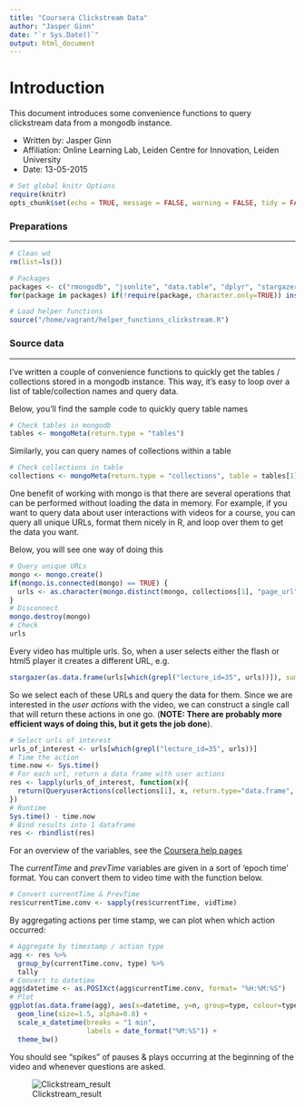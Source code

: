 ```yaml
---
title: "Coursera Clickstream Data"
author: "Jasper Ginn"
date: "`r Sys.Date()`"
output: html_document
---
```


# Introduction

This document introduces some convenience functions to query clickstream data from a mongodb instance.  

- Written by: Jasper Ginn
- Affiliation: Online Learning Lab, Leiden Centre for Innovation, Leiden University
- Date: 13-05-2015

```r
# Set global knitr Options
require(knitr)
opts_chunk$set(echo = TRUE, message = FALSE, warning = FALSE, tidy = FALSE, results = 'asis')
```

### Preparations

---------

```r
# Clean wd
rm(list=ls())

# Packages
packages <- c("rmongodb", "jsonlite", "data.table", "dplyr", "stargazer", "ggplot2", "scales")
for(package in packages) if(!require(package, character.only=TRUE)) install.packages(package)

# Load helper functions
source("/home/vagrant/helper_functions_clickstream.R")
```

### Source data 

---------

I've written a couple of convenience functions to quickly get the tables / collections stored in a mongodb instance. This way, it's easy to loop over a list of table/collection names and query data. 

Below, you'll find the sample code to quickly query table names

```r
# Check tables in mongodb
tables <- mongoMeta(return.type = "tables")
```

Similarly, you can query names of collections within a table

```r
# Check collections in table
collections <- mongoMeta(return.type = "collections", table = tables[1])
```

One benefit of working with mongo is that there are several operations that can be performed without loading the data in memory. For example, if you want to query data about user interactions with videos for a course, you can query all unique URLs, format them nicely in R, and loop over them to get the data you want.

Below, you will see one way of doing this

```r
# Query unique URLs
mongo <- mongo.create()
if(mongo.is.connected(mongo) == TRUE) {
  urls <- as.character(mongo.distinct(mongo, collections[1], "page_url", query = list('key' = "user.video.lecture.action")))
}
# Disconnect
mongo.destroy(mongo)
# Check
urls
```

Every video has multiple urls. So, when a user selects either the flash or html5 player it creates a different URL, e.g.

```r
stargazer(as.data.frame(urls[which(grepl("lecture_id=35", urls))]), summary=F, type="html")
```

So we select each of these URLs and query the data for them. Since we are interested in the *user actions* with the video, we can construct a single call that will return these actions in one go. (**NOTE: There are probably more efficient ways of doing this, but it gets the job done**). 

```r
# Select urls of interest
urls_of_interest <- urls[which(grepl("lecture_id=35", urls))]
# Time the action
time.now <- Sys.time()
# For each url, return a data frame with user actions
res <- lapply(urls_of_interest, function(x){
  return(QueryuserActions(collections[1], x, return.type="data.frame", include.username=TRUE))
})
# Runtime
Sys.time() - time.now
# Bind results into 1 dataframe
res <- rbindlist(res)
```

For an overview of the variables, see the [Coursera help pages](https://partner.coursera.help/hc/en-us/articles/203586039-Manual-Data-Exports?flash_digest=141b196433d7edc8d30cb07c1c79a77a36bf7043)

The *currentTime* and *prevTime* variables are given in a sort of 'epoch time' format. You can convert them to video time with the function below. 

```r
# Convert currentTime & PrevTime
res$currentTime.conv <- sapply(res$currentTime, vidTime)
```

By aggregating actions per time stamp, we can plot when which action occurred:

```r
# Aggregate by timestamp / action type
agg <- res %>%
  group_by(currentTime.conv, type) %>%
  tally
# Convert to datetime
agg$datetime <- as.POSIXct(agg$currentTime.conv, format= "%H:%M:%S")
# Plot
ggplot(as.data.frame(agg), aes(x=datetime, y=n, group=type, colour=type)) +
  geom_line(size=1.5, alpha=0.8) +
  scale_x_datetime(breaks = "1 min",
                   labels = date_format("%M:%S")) +
  theme_bw()
```

You should see "spikes" of pauses & plays occurring at the beginning of the video and whenever questions are asked.

![Clickstream_result](https://www.dropbox.com/s/xyfi17tipjnsbzc/clickstream1.png?dl=0)
